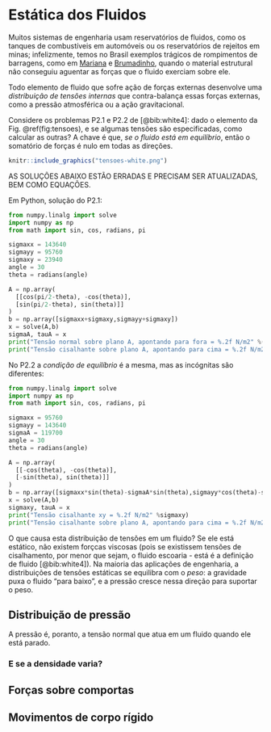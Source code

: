# Estática dos Fluidos {#estatica}

Muitos sistemas de engenharia usam reservatórios de fluidos, como os tanques de combustíveis em automóveis ou os reservatórios de rejeitos em minas; infelizmente, temos no Brasil exemplos trágicos de rompimentos de barragens, como em [Mariana](https://g1.globo.com/minas-gerais/noticia/2015/11/barragem-de-rejeitos-se-rompe-em-distrito-de-mariana.html) e [Brumadinho](https://g1.globo.com/mg/minas-gerais/noticia/2019/01/25/bombeiros-e-defesa-civil-sao-mobilizados-para-chamada-de-rompimento-de-barragem-em-brumadinho-na-grande-bh.ghtml), quando o material estrutural não conseguiu aguentar as forças que o fluido exerciam sobre ele.

Todo elemento de fluido que sofre ação de forças externas desenvolve uma *distribuição de tensões internas* que contra-balança essas forças externas, como a pressão atmosférica ou a ação gravitacional.

Considere os problemas P2.1 e P2.2 de [@bib:white4]: dado o elemento da Fig.  \@ref(fig:tensoes), e se algumas tensões são especificadas, como calcular as outras? A chave é que, *se o fluido está em equilíbrio*, então o somatório de forças é nulo em todas as direções.

```r
knitr::include_graphics("tensoes-white.png")
```

AS SOLUÇÕES ABAIXO ESTÃO ERRADAS E PRECISAM SER ATUALIZADAS, BEM COMO EQUAÇÕES.

Em Python, solução do P2.1:

```python
from numpy.linalg import solve
import numpy as np
from math import sin, cos, radians, pi

sigmaxx = 143640
sigmayy = 95760
sigmaxy = 23940
angle = 30
theta = radians(angle)

A = np.array(
  [[cos(pi/2-theta), -cos(theta)],
  [sin(pi/2-theta), sin(theta)]]
)
b = np.array([sigmaxx+sigmaxy,sigmayy+sigmaxy])
x = solve(A,b)
sigmaA, tauA = x
print("Tensão normal sobre plano A, apontando para fora = %.2f N/m2" %(sigmaA))
print("Tensão cisalhante sobre plano A, apontando para cima = %.2f N/m2" %(tauA))
```

No P2.2 a *condição de equilíbrio* é a mesma, mas as incógnitas são diferentes:

```python
from numpy.linalg import solve
import numpy as np
from math import sin, cos, radians, pi

sigmaxx = 95760
sigmayy = 143640
sigmaA = 119700
angle = 30
theta = radians(angle)

A = np.array(
  [[-cos(theta), -cos(theta)],
  [-sin(theta), sin(theta)]]
)
b = np.array([sigmaxx*sin(theta)-sigmaA*sin(theta),sigmayy*cos(theta)-sigmaA*cos(theta)])
x = solve(A,b)
sigmaxy, tauA = x
print("Tensão cisalhante xy = %.2f N/m2" %sigmaxy)
print("Tensão cisalhante sobre plano A, apontando para cima = %.2f N/m2" %(tauA))
```

O que causa esta distribuição de tensões em um fluido? Se ele está estático, não existem forçcas viscosas (pois se existissem tensões de cisalhamento, por menor que sejam, o fluido escoaria - está é a definição de fluido [@bib:white4]). Na maioria das aplicações de engenharia, a distribuições de tensões estáticas se equilibra com o *peso*: a gravidade puxa o fluido "para baixo", e a pressão cresce nessa direção para suportar o peso.

## Distribuição de pressão

A pressão é, poranto, a tensão normal que atua em um fluido quando ele está parado.

### E se a densidade varia?

## Forças sobre comportas

## Movimentos de corpo rígido

